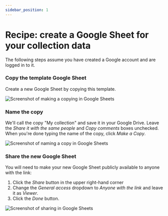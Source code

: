 ```yaml
---
sidebar_position: 1
---
```



# Recipe: create a Google Sheet for your collection data

The following steps assume you have created a Google account and are logged in to it.


### Copy the template Google Sheet

Create a new Google Sheet by copying <GoogleSheetsTemplateLink>this template</GoogleSheetsTemplateLink>.

![Screenshot of making a copying in Google Sheets](make-copy.png)



### Name the copy

We'll call the copy "My collection" and save it in your Google Drive. Leave the *Share it with the same people* and *Copy comments* boxes unchecked. When you're done typing the name of the copy, click *Make a Copy*.

![Screenshot of naming a copy in Google Sheets](name-copy.png)



### Share the new Google Sheet

You will need to make your new Google Sheet publicly available to anyone with the link:

1. Click the *Share* button in the upper right-hand corner
2. Change the *General access* dropdown to *Anyone with the link* and leave it as *Viewer*.
3. Click the *Done* button.

![Screenshot of sharing in Google Sheets](share.png)
